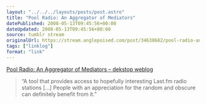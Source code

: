 ```yaml
---
layout: "../../../layouts/posts/post.astro"
title: "Pool Radio: An Aggregator of Mediators"
datePublished: 2008-05-13T09:45:56+00:00
dateUpdated: 2008-05-13T09:45:56+00:00
source: tumblr stream
originalUrl: https://stream.anglepoised.com/post/34638682/pool-radio-an-aggregator-of-mediators-dekstop
tags: ["linklog"]
format: "link"
---
```


[Pool Radio: An Aggregator of Mediators &#8211; dekstop weblog][1]

> &ldquo;A tool that provides access to hopefully interesting Last.fm radio stations [&hellip;] People with an appreciation for the random and obscure can definitely benefit from it.&rdquo;

[1]: http://dekstop.de/weblog/2008/05/pool_radio/
